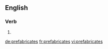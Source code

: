 ==English==

===Verb===
{{head|en}}

# {{en-third-person singular of|prefabricate}}

[[de:prefabricates]]
[[fr:prefabricates]]
[[vi:prefabricates]]